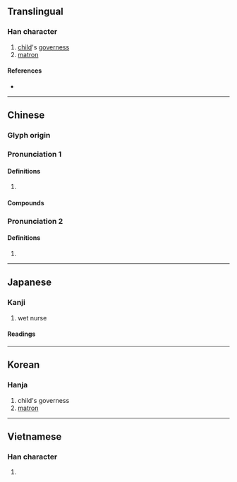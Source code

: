{{character info/new}}
==Translingual==

===Han character===
{{Han char|rn=38|rad=女|as=05|sn=8|four=47450|canj=VWYI|ids=⿰女母}}

# [[child]]'s [[governess]]
# [[matron]]

====References====
* {{Han ref|kx=0258.090|dkj=06159|dj=0523.150|hdz=21041.130|uh=59C6|ud=22982|bh=A969|bd=43369}}

----

==Chinese==
{{zh-forms}}

===Glyph origin===
{{Han etym}}

===Pronunciation 1===
{{zh-pron
|m=mǔ
|c=mou5
|h=pfs=mê
|md=
|mn=qz:bió/xm,zz:bó͘/qz,xm:bú/twvk,zz:bó/ḿ
|mn_note=bió/bó͘ - literary; bú/bó - vernacular; ḿ - vernacular (俗)
|mna=Taiwanese-The_Vowel_m2.ogg
|mn-t=m2
|w=
|mc=y
|oc=y
|cat=
}}

====Definitions====
{{zh-hanzi}}

# {{rfdef|zh}}

====Compounds====
{{zh-der|媬姆|大姆|大姆子|姆嬸|保姆|山姆叔叔|姆姆|哈姆雷特|歐姆|歐姆定律|阿姆|西姆孫線|萊姆果|褓姆|蘭姆酒|萊姆酒|阿姆河|阿薩姆|克里姆林宮}}

===Pronunciation 2===
{{zh-pron
|m=m̄,mū
|cat=
}}

====Definitions====
{{zh-hanzi}}

# {{zh-only|姆媽}}

----

==Japanese==

===Kanji===
{{ja-kanji|grade=uc|rs=女05}}

# wet nurse

====Readings====
{{ja-readings
|goon=も
|kanon=ぼ
|kun=うば-, かしずき
}}

----

==Korean==

===Hanja===
{{ko-hanja|hangeul=모|rv=mo|mr=mo}}

# child's governess
# [[matron]]

----

==Vietnamese==

===Han character===
{{vi-hantu|[[mỗ]], [[mẫu]]|rs=女05}}

# {{rfdef|vi|sort=女05}}
